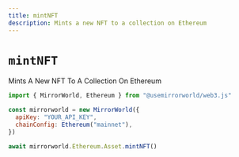 ```yaml
---
title: mintNFT
description: Mints a new NFT to a collection on Ethereum
---
```


# `mintNFT`

Mints A New NFT To A Collection On Ethereum

```js
import { MirrorWorld, Ethereum } from "@usemirrorworld/web3.js"

const mirrorworld = new MirrorWorld({
  apiKey: "YOUR_API_KEY",
  chainConfig: Ethereum("mainnet"),
})

await mirrorworld.Ethereum.Asset.mintNFT()
```
